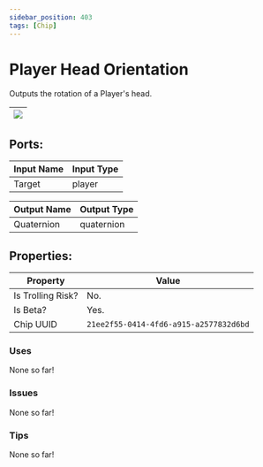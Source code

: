 ```yaml
---
sidebar_position: 403
tags: [Chip]
---
```


# Player Head Orientation


Outputs the rotation of a Player's head.

| ![](https://images-ext-2.discordapp.net/external/MPmIaQzlEPmgGWlgi-WxBBXt0Bjv_zWPkg1y1f_sy3s/https/www.recroomcircuits.com/image/circuit/absolute-value?width=206&height=108) |
|-----|

## Ports:

| Input Name | Input Type |
|-----------|-----------|
| Target | player |

| Output Name | Output Type |
|-----------|-----------|
| Quaternion | quaternion |

## Properties:

| Property  | Value |
|-------------------|-----------|
| Is Trolling Risk? | No. |
| Is Beta? | Yes. |
| Chip UUID | `21ee2f55-0414-4fd6-a915-a2577832d6bd` |

### Uses
None so far!

### Issues
None so far!

### Tips
None so far!
